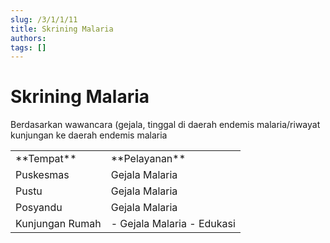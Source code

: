 ```yaml
---
slug: /3/1/1/11
title: Skrining Malaria
authors: 
tags: []
---
```

# Skrining Malaria 

Berdasarkan wawancara (gejala, tinggal di daerah endemis malaria/riwayat kunjungan ke daerah endemis malaria

<table>
  <tr>
    <td>**Tempat**</td>
    <td>**Pelayanan**</td>
  </tr>
  <tr>
    <td>Puskesmas</td>
    <td>Gejala Malaria</td>
  </tr>
  <tr>
    <td>Pustu</td>
    <td>Gejala Malaria</td>
  </tr>
  <tr>
    <td>Posyandu</td>
    <td>Gejala Malaria</td>
  </tr>
  <tr>
    <td>Kunjungan Rumah</td>
    <td>
    - Gejala Malaria
    - Edukasi
    </td>
  </tr>
</table>

